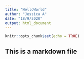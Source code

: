 ```yaml
---
title: "HelloWorld"
author: "Jessica A"
date: "18/9/2020"
output: html_document
---
```


```r
knitr::opts_chunk$set(echo = TRUE)
```
## This is a markdown file
